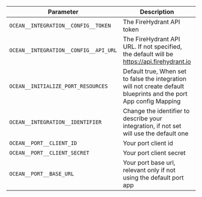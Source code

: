 | Parameter                             | Description                                                                                                        | Required |
| ------------------------------------- | ------------------------------------------------------------------------------------------------------------------ | -------- |
| `OCEAN__INTEGRATION__CONFIG__TOKEN`   | The FireHydrant API token                                                                                          | ✅       |
| `OCEAN__INTEGRATION__CONFIG__API_URL` | The FireHydrant API URL. If not specified, the default will be https://api.firehydrant.io                          | ❌       |
| `OCEAN__INITIALIZE_PORT_RESOURCES`    | Default true, When set to false the integration will not create default blueprints and the port App config Mapping | ❌       |
| `OCEAN__INTEGRATION__IDENTIFIER`      | Change the identifier to describe your integration, if not set will use the default one                            | ❌       |
| `OCEAN__PORT__CLIENT_ID`              | Your port client id                                                                                                | ✅       |
| `OCEAN__PORT__CLIENT_SECRET`          | Your port client secret                                                                                            | ✅       |
| `OCEAN__PORT__BASE_URL`               | Your port base url, relevant only if not using the default port app                                                | ❌       |
